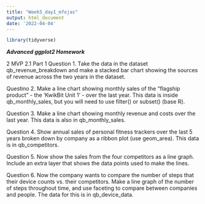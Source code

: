 ```yaml
---
title: "Week5_day1_mfojas"
output: html_document
date: '2022-04-04'
---
```

```r
library(tidyverse)

```

___Advanced ggplot2 Homework___

2 MVP
2.1 Part 1
Question 1.
Take the data in the dataset qb_revenue_breakdown and make a stacked bar chart showing the sources of revenue across the two years in the dataset. 

Questino 2.
Make a line chart showing monthly sales of the “flagship product” - the ‘KwikBit Unit 1’ - over the last year. This data is inside qb_monthly_sales, but you will need to use filter() or subset() (base R). 

Question 3.
Make a line chart showing monthly revenue and costs over the last year. This data is also in qb_monthly_sales.


Question 4.
Show annual sales of personal fitness trackers over the last 5 years broken down by company as a ribbon plot (use geom_area). This data is in qb_competitors. 

Question 5.
Now show the sales from the four competitors as a line graph. Include an extra layer that shows the data points used to make the lines. 

Question 6.
Now the company wants to compare the number of steps that their device counts vs. their competitors. Make a line graph of the number of steps throughout time, and use faceting to compare between companies and people. The data for this is in qb_device_data. 

